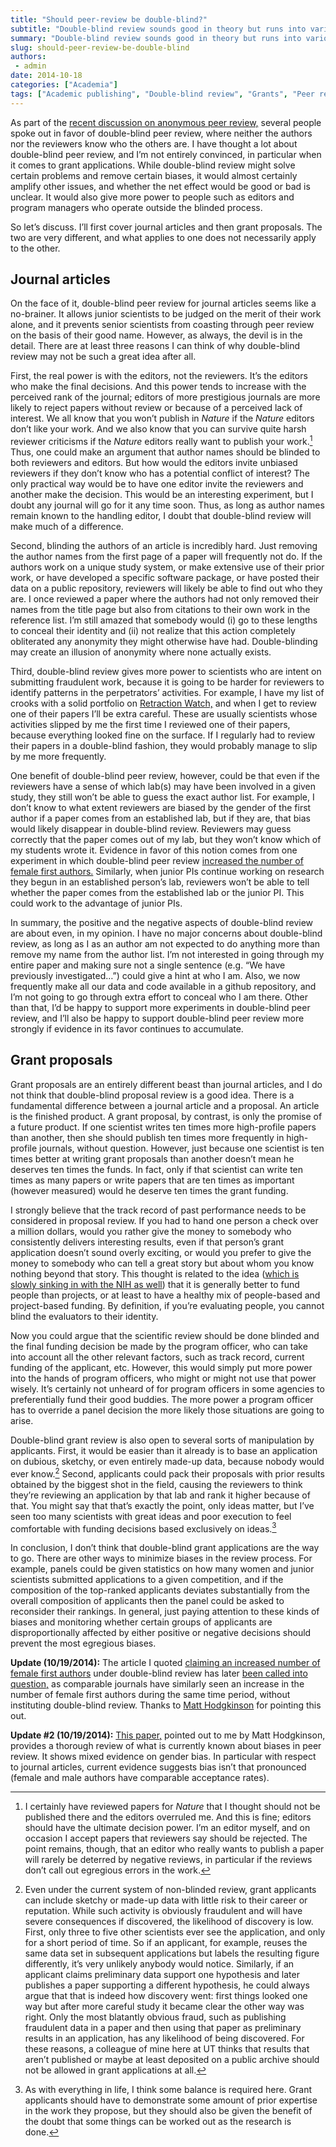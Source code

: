 ```yaml
---
title: "Should peer-review be double-blind?"
subtitle: "Double-blind review sounds good in theory but runs into various obstacles in practice."
summary: "Double-blind review sounds good in theory but runs into various obstacles in practice."
slug: should-peer-review-be-double-blind
authors:
 - admin
date: 2014-10-18
categories: ["Academia"]
tags: ["Academic publishing", "Double-blind review", "Grants", "Peer review"]
---
```

As part of the [recent discussion on anonymous peer review,](/blog/2014/10/12/in-defense-of-anonymous-peer-review) several people spoke out in favor of double-blind peer review, where neither the authors nor the reviewers know who the others are. I have thought a lot about double-blind peer review, and I’m not entirely convinced, in particular when it comes to grant applications. While double-blind review might solve certain problems and remove certain biases, it would almost certainly amplify other issues, and whether the net effect would be good or bad is unclear. It would also give more power to people such as editors and program managers who operate outside the blinded process. 

So let’s discuss. I’ll first cover journal articles and then grant proposals. The two are very different, and what applies to one does not necessarily apply to the other.

## Journal articles
On the face of it, double-blind peer review for journal articles seems like a no-brainer. It allows junior scientists to be judged on the merit of their work alone, and it prevents senior scientists from coasting through peer review on the basis of their good name. However, as always, the devil is in the detail. There are at least three reasons I can think of why double-blind review may not be such a great idea after all.

First, the real power is with the editors, not the reviewers. It’s the editors who make the final decisions. And this power tends to increase with the perceived rank of the journal; editors of more prestigious journals are more likely to reject papers without review or because of a perceived lack of interest. We all know that you won’t publish in *Nature* if the *Nature* editors don’t like your work. And we also know that you can survive quite harsh reviewer criticisms if the *Nature* editors really want to publish your work.[^1] Thus, one could make an argument that author names should be blinded to both reviewers and editors. But how would the editors invite unbiased reviewers if they don’t know who has a potential conflict of interest? The only practical way would be to have one editor invite the reviewers and another make the decision. This would be an interesting experiment, but I doubt any journal will go for it any time soon. Thus, as long as author names remain known to the handling editor, I doubt that double-blind review will make much of a difference.

[^1]: I certainly have reviewed papers for *Nature* that I thought should not be published there and the editors overruled me. And this is fine; editors should have the ultimate decision power. I’m an editor myself, and on occasion I accept papers that reviewers say should be rejected. The point remains, though, that an editor who really wants to publish a paper will rarely be deterred by negative reviews, in particular if the reviews don’t call out egregious errors in the work.


Second, blinding the authors of an article is incredibly hard. Just removing the author names from the first page of a paper will frequently not do. If the authors work on a unique study system, or make extensive use of their prior work, or have developed a specific software package, or have posted their data on a public repository, reviewers will likely be able to find out who they are. I once reviewed a paper where the authors had not only removed their names from the title page but also from citations to their own work in the reference list. I’m still amazed that somebody would (i) go to these lengths to conceal their identity and (ii) not realize that this action completely obliterated any anonymity they might otherwise have had. Double-blinding may create an illusion of anonymity where none actually exists.

Third, double-blind review gives more power to scientists who are intent on submitting fraudulent work, because it is going to be harder for reviewers to identify patterns in the perpetrators’ activities. For example, I have my list of crooks with a solid portfolio on [Retraction Watch,](http://retractionwatch.com/) and when I get to review one of their papers I’ll be extra careful. These are usually scientists whose activities slipped by me the first time I reviewed one of their papers, because everything looked fine on the surface. If I regularly had to review their papers in a double-blind fashion, they would probably manage to slip by me more frequently.

One benefit of double-blind peer review, however, could be that even if the reviewers have a sense of which lab(s) may have been involved in a given study, they still won’t be able to guess the exact author list. For example, I don’t know to what extent reviewers are biased by the gender of the first author if a paper comes from an established lab, but if they are, that bias would likely disappear in double-blind review. Reviewers may guess correctly that the paper comes out of my lab, but they won’t know which of my students wrote it. Evidence in favor of this notion comes from one experiment in which double-blind peer review [increased the number of female first authors.](http://blogs.nature.com/peer-to-peer/2008/01/doubleblind_peer_review_reveal.html) Similarly, when junior PIs continue working on research they begun in an established person’s lab, reviewers won’t be able to tell whether the paper comes from the established lab or the junior PI. This could work to the advantage of junior PIs.

In summary, the positive and the negative aspects of double-blind review are about even, in my opinion. I have no major concerns about double-blind review, as long as I as an author am not expected to do anything more than remove my name from the author list. I’m not interested in going through my entire paper and making sure not a single sentence (e.g. “We have previously investigated…”) could give a hint at who I am. Also, we now frequently make all our data and code available in a github repository, and I’m not going to go through extra effort to conceal who I am there. Other than that, I’d be happy to support more experiments in double-blind peer review, and I’ll also be happy to support double-blind peer review more strongly if evidence in its favor continues to accumulate.

## Grant proposals

Grant proposals are an entirely different beast than journal articles, and I do not think that double-blind proposal review is a good idea.  There is a fundamental difference between a journal article and a proposal. An article is the finished product. A grant proposal, by contrast, is only the promise of a future product. If one scientist writes ten times more high-profile papers than another, then she should publish ten times more frequently in high-profile journals, without question. However, just because one scientist is ten times better at writing grant proposals than another doesn’t mean he deserves ten times the funds. In fact, only if that scientist can write ten times as many papers or write papers that are ten times as important (however measured) would he deserve ten times the grant funding.

I strongly believe that the track record of past performance needs to be considered in proposal review. If you had to hand one person a check over a million dollars, would you rather give the money to somebody who consistently delivers interesting results, even if that person’s grant application doesn’t sound overly exciting, or would you prefer to give the money to somebody who can tell a great story but about whom you know nothing beyond that story. This thought is related to the idea ([which is slowly sinking in with the NIH as well](http://loop.nigms.nih.gov/2014/07/comment-on-proposed-pilot-to-support-nigms-investigators-overall-research-programs/)) that it is generally better to fund people than projects, or at least to have a healthy mix of people-based and project-based funding. By definition, if you’re evaluating people, you cannot blind the evaluators to their identity.

Now you could argue that the scientific review should be done blinded and the final funding decision be made by the program officer, who can take into account all the other relevant factors, such as track record, current funding of the applicant, etc. However, this would simply put more power into the hands of program officers, who might or might not use that power wisely. It’s certainly not unheard of for program officers in some agencies to preferentially fund their good buddies. The more power a program officer has to override a panel decision the more likely those situations are going to arise. 

Double-blind grant review is also open to several sorts of manipulation by applicants. First, it would be easier than it already is to base an application on dubious, sketchy, or even entirely made-up data, because nobody would ever know.[^2] Second, applicants could pack their proposals with prior results obtained by the biggest shot in the field, causing the  reviewers to think they’re reviewing an application by that lab and rank it higher because of that. You might say that that’s exactly the point, only ideas matter, but I’ve seen too many scientists with great ideas and poor execution to feel comfortable with funding decisions based exclusively on ideas.[^3]

[^2]: Even under the current system of non-blinded review, grant applicants can include sketchy or made-up data with little risk to their career or reputation. While such activity is obviously fraudulent and will have severe consequences if discovered, the likelihood of discovery is low. First, only three to five other scientists ever see the application, and only for a short period of time. So if an applicant, for example, reuses the same data set in subsequent applications but labels the resulting figure differently, it’s very unlikely anybody would notice. Similarly, if an applicant claims preliminary data support one hypothesis and later publishes a paper supporting a different hypothesis, he could always argue that that is indeed how discovery went: first things looked one way but after more careful study it became clear the other way was right. Only the most blatantly obvious fraud, such as publishing fraudulent data in a paper and then using that paper as preliminary results in an application, has any likelihood of being discovered. For these reasons, a colleague of mine here at UT thinks that results that aren’t published or maybe at least deposited on a public archive should not be allowed in grant applications at all.


[^3]: As with everything in life, I think some balance is required here. Grant applicants should have to demonstrate some amount of prior expertise in the work they propose, but they should also be given the benefit of the doubt that some things can be worked out as the research is done.


In conclusion, I don’t think that double-blind grant applications are the way to go. There are other ways to minimize biases in the review process. For example, panels could be given statistics on how many women and junior scientists submitted applications to a given competition, and if the composition of the top-ranked applicants deviates substantially from the overall composition of applicants then the panel could be asked to reconsider their rankings. In general, just paying attention to these kinds of biases and monitoring whether certain groups of applicants are disproportionally affected by either positive or negative decisions should prevent the most egregious biases.  

**Update (10/19/2014):** The article I quoted [claiming an increased number of female first authors](http://blogs.nature.com/peer-to-peer/2008/01/doubleblind_peer_review_reveal.html) under double-blind review has later [been called into question,](http://www.nature.com/news/2008/080604/full/453711c.html) as comparable journals have similarly seen an increase in the number of female first authors during the same time period, without instituting double-blind review. Thanks to [Matt Hodgkinson](https://twitter.com/mattjhodgkinson) for pointing this out.

**Update #2 (10/19/2014):** [This paper,](http://onlinelibrary.wiley.com/doi/10.1002/asi.22784/full) pointed out to me by Matt Hodgkinson, provides a thorough review of what is currently known about biases in peer review. It shows mixed evidence on gender bias. In particular with respect to journal articles, current evidence suggests bias isn't that pronounced (female and male authors have comparable acceptance rates).


